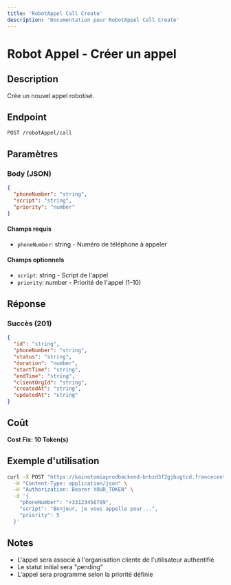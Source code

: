 ```yaml
---
title: 'RobotAppel Call Create'
description: 'Documentation pour RobotAppel Call Create'
---
```


# Robot Appel - Créer un appel

## Description
Crée un nouvel appel robotisé.

## Endpoint
```
POST /robotAppel/call
```

## Paramètres

### Body (JSON)
```json
{
  "phoneNumber": "string",
  "script": "string",
  "priority": "number"
}
```

#### Champs requis
- `phoneNumber`: string - Numéro de téléphone à appeler

#### Champs optionnels
- `script`: string - Script de l'appel
- `priority`: number - Priorité de l'appel (1-10)

## Réponse

### Succès (201)
```json
{
  "id": "string",
  "phoneNumber": "string",
  "status": "string",
  "duration": "number",
  "startTime": "string",
  "endTime": "string",
  "clientOrgId": "string",
  "createdAt": "string",
  "updatedAt": "string"
}
```

## Coût
**Cost Fix: 10 Token(s)**

## Exemple d'utilisation

```bash
curl -X POST "https://kainotomiaprodbackend-brbzd3f2gjbugtcd.francecentral-01.azurewebsites.net/robotAppel/call" \
  -H "Content-Type: application/json" \
  -H "Authorization: Bearer YOUR_TOKEN" \
  -d '{
    "phoneNumber": "+33123456789",
    "script": "Bonjour, je vous appelle pour...",
    "priority": 5
  }'
```

## Notes
- L'appel sera associé à l'organisation cliente de l'utilisateur authentifié
- Le statut initial sera "pending"
- L'appel sera programmé selon la priorité définie 
